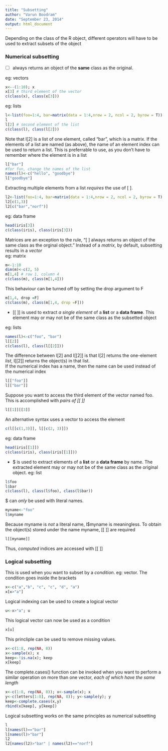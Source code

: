 ```yaml
---
title: "Subsetting"
author: "Varun Boodram"
date: "September 23, 2014"
output: html_document
---
```


Depending on the class of the R object, different operators will have to be used to extract subsets of the object  

### Numerical subsetting

* [ ] always returns an object of the **same** class as the original. 

eg: vectors
```r
x<--(1:10); x
x[3] # third element of the vector
c(class(x), class(x[3]))
```
eg: lists
```r
l<-list(foo=1:4, bar=matrix(data = 1:4,nrow = 2, ncol = 2, byrow = T))
l
l[2] # second element of the list
c(class(l), class(l[2]))
```
Note that l[2] is a list of one element, called "bar", which is a matrix. If the elements of a list are named (as above), the name of an element index can be used to return a list. This is preferrable to use, as you don't have to remember where the element is in a list
```r
l["bar"]
#for fun, change the names of the list
names(l)<-c("hello", "goodbye")
l["goodbye"]
```
Extracting multiple elements from a list *requires* the use of [ ]. 
```r
l2<-list(foo=1:4, bar=matrix(data = 1:4,nrow = 2, ncol = 2, byrow = T), norf = "hello")
l2[c(1,3)]
l2[c("bar","norf")]
```
eg: data frame
```r
head(iris[3])
c(class(iris), class(iris[3]))
```
Matrices are an exception to the rule, "[ ] always returns an object of the same class as the orginal object." Instead of a *matrix*, by default, subsetting results in a *vector*  
eg: matrix
```r
m<-1:10
dim(m)<-c(2, 5)
m[1,4] # row 1, column 4
c(class(m), class(m[1,4]))
```
This behaviour can be turned off by setting the drop argument to F
```r
m[1,4, drop =F]
c(class(m), class(m[1,4, drop =F]))
```
* [[ ]] is used to extract *a single element* of a **list** or a **data frame**. This element may or may not be of the same class as the subsetted object

eg: lists
```r
names(l)<-c("foo", "bar")
l[[2]]
c(class(l), class(l[[2]]))
```
The difference between l[2] and l[[2]] is that l[2] returns the one-element *list*, l[[2]] returns the object(s) in that list.   
If the numerical index has a name, then the name can be used instead of the numerical index
```r
l[["foo"]]
l[["bar"]]
```
Suppose you want to access the third element of the vector named foo. This is accomplished with *pairs of [[ ]]*
```r
l[[1]][[3]]
```
An alternative syntax uses a vector to access the element
```r
c(l[[c(1,3)]], l[[c(2, 3)]])
```
eg: data frame 
```r
head(iris[[1]])
c(class(iris), class(iris[[1]]))
```
* $ is used to extract elements of a **list** or a **data frame** by name. The extracted element may or may not be of the same class as the original object. 
eg: list
```r
l$foo
l$bar
c(class(l), class(l$foo), class(l$bar))
```
$ can *only* be used with literal names. 
```r
myname<-"foo"
l$myname
```
Because myname is *not* a literal name, l$myname is meaningless. To obtain the object(s) stored under the name myname, [[ ]] are required
```r
l[[myname]]
```
Thus,  *computed* indices are accessed with [[ ]]   

### Logical subsetting
This is used when you want to subset by a *condition*. 
eg: vector. The condition goes inside the brackets
```r
x<-c("a","b", "c", "c", "d", "a")
x[x>"a"]
```
Logical indexing can be used to create a logical vector
```r
u<-x>"a"; u
```
This logical vector can now be used as a condition
```r
x[u]
```
This princliple can be used to remove missing values. 
```r
x<-c(1:8, rep(NA, 8))
x<-sample(x); x
keep<-!is.na(x); keep
x[keep]
```
The complete.cases() function can be invoked when you want to perform a similar operation on more than one vector, *each of which have the same length*
```r
x<-c(1:8, rep(NA, 8)); x<-sample(x); x
y<-c(letters[1:8], rep(NA, 8)); y<-sample(y); y
keep<-complete.cases(x,y)
rbind(x[keep], y[keep])
```

Logical subsetting works on the same principles as numerical subsetting
```r
l
l[names(l)=="bar"]
l[names(l)>"bar"]
l2
l2[names(l2)>"bar" | names(l2)=="norf"]
```